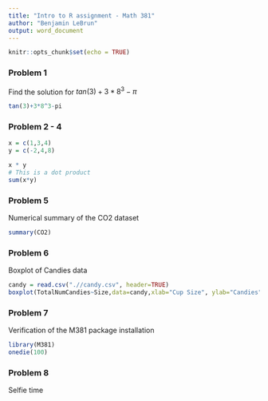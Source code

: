 ```yaml
---
title: "Intro to R assignment - Math 381"
author: "Benjamin LeBrun"
output: word_document
---
```


```r
knitr::opts_chunk$set(echo = TRUE)
```
### Problem 1
Find the solution for $tan(3) + 3 * 8^3 - \pi$

```r
tan(3)+3*8^3-pi
```
### Problem 2 - 4
```r
x = c(1,3,4)
y = c(-2,4,8)

x * y
# This is a dot product
sum(x*y)
```
### Problem 5
Numerical summary of the CO2 dataset
```r
summary(CO2)
```

### Problem 6
Boxplot of Candies data
```r
candy = read.csv(".//candy.csv", header=TRUE)
boxplot(TotalNumCandies~Size,data=candy,xlab="Cup Size", ylab="Candies",main="Boxplot of Candies")
```

### Problem 7
Verification of the M381 package installation

```r
library(M381)
onedie(100)
```

### Problem 8
Selfie time
<!-- ![](C:\Users\Ben L\Pictures\cool_dude_selfie.jpg) -->